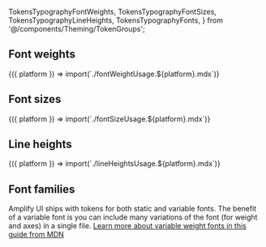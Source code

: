  TokensTypographyFontWeights,
  TokensTypographyFontSizes,
  TokensTypographyLineHeights,
  TokensTypographyFonts,
} from '@/components/Theming/TokenGroups';

## Font weights

<Fragment>
  {({ platform }) => import(`./fontWeightUsage.${platform}.mdx`)}
</Fragment>

<TokensTypographyFontWeights />

## Font sizes

<Fragment>
  {({ platform }) => import(`./fontSizeUsage.${platform}.mdx`)}
</Fragment>

<TokensTypographyFontSizes />

## Line heights

<Fragment>
  {({ platform }) => import(`./lineHeightsUsage.${platform}.mdx`)}
</Fragment>

<TokensTypographyLineHeights />

## Font families

Amplify UI ships with tokens for both static and variable fonts. The benefit of a variable font is you can include many variations of the font (for weight and axes) in a single file. [Learn more about variable weight fonts in this guide from MDN](https://developer.mozilla.org/en-US/docs/Web/CSS/CSS_Fonts/Variable_Fonts_Guide)

<TokensTypographyFonts />
